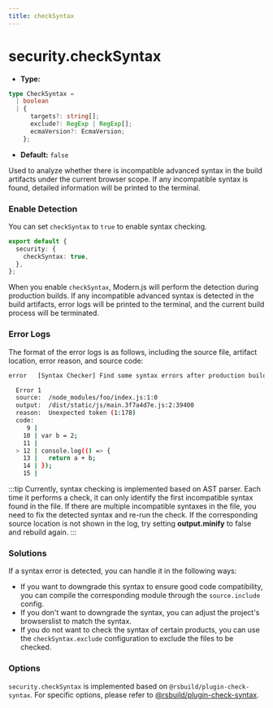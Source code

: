 ```yaml
---
title: checkSyntax
---
```


# security.checkSyntax

- **Type:**

```ts
type CheckSyntax =
  | boolean
  | {
      targets?: string[];
      exclude?: RegExp | RegExp[];
      ecmaVersion?: EcmaVersion;
    };
```

- **Default:** `false`

Used to analyze whether there is incompatible advanced syntax in the build artifacts under the current browser scope. If any incompatible syntax is found, detailed information will be printed to the terminal.

### Enable Detection

You can set `checkSyntax` to `true` to enable syntax checking.

```ts
export default {
  security: {
    checkSyntax: true,
  },
};
```

When you enable `checkSyntax`, Modern.js will perform the detection during production builds. If any incompatible advanced syntax is detected in the build artifacts, error logs will be printed to the terminal, and the current build process will be terminated.

### Error Logs

The format of the error logs is as follows, including the source file, artifact location, error reason, and source code:

```bash
error   [Syntax Checker] Find some syntax errors after production build:

  Error 1
  source:  /node_modules/foo/index.js:1:0
  output:  /dist/static/js/main.3f7a4d7e.js:2:39400
  reason:  Unexpected token (1:178)
  code:
     9 |
    10 | var b = 2;
    11 |
  > 12 | console.log(() => {
    13 |   return a + b;
    14 | });
    15 |
```

:::tip
Currently, syntax checking is implemented based on AST parser. Each time it performs a check, it can only identify the first incompatible syntax found in the file. If there are multiple incompatible syntaxes in the file, you need to fix the detected syntax and re-run the check.
If the corresponding source location is not shown in the log, try setting **output.minify** to false and rebuild again.
:::

### Solutions

If a syntax error is detected, you can handle it in the following ways:

- If you want to downgrade this syntax to ensure good code compatibility, you can compile the corresponding module through the `source.include` config.
- If you don't want to downgrade the syntax, you can adjust the project's browserslist to match the syntax.
- If you do not want to check the syntax of certain products, you can use the `checkSyntax.exclude` configuration to exclude the files to be checked.

### Options

`security.checkSyntax` is implemented based on `@rsbuild/plugin-check-syntax`. For specific options, please refer to [@rsbuild/plugin-check-syntax](https://github.com/rspack-contrib/rsbuild-plugin-check-syntax).
